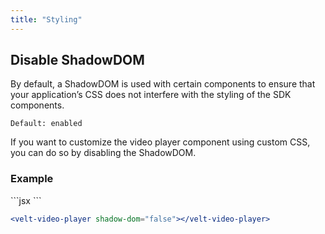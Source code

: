 ```yaml
---
title: "Styling"
---
```


## Disable ShadowDOM
By default, a ShadowDOM is used with certain components to ensure that your application’s CSS does not interfere with the styling of the SDK components.

`Default: enabled`

If you want to customize the video player component using custom CSS, you can do so by disabling the ShadowDOM.


### Example
<Tabs>

<Tab title="React / Next.js">
```jsx
<VeltVideoPlayer shadowDom={false} />
```

</Tab>

<Tab title="HTML">

```jsx
<velt-video-player shadow-dom="false"></velt-video-player>
```

</Tab>

</Tabs>